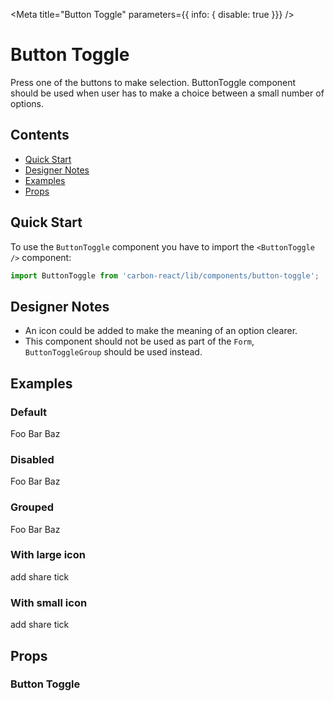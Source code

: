
<Meta
  title="Button Toggle"
  parameters={{ info: { disable: true }}}
/>

# Button Toggle

Press one of the buttons to make selection. ButtonToggle component should be used when user has to make a choice between a small number of options.

## Contents
- [Quick Start](#quick-start)
- [Designer Notes](#designer-notes)
- [Examples](#examples)
- [Props](#props)

## Quick Start 

To use the `ButtonToggle` component you have to import the `<ButtonToggle />` component:

```javascript
import ButtonToggle from 'carbon-react/lib/components/button-toggle';
```

## Designer Notes 

- An icon could be added to make the meaning of an option clearer.
- This component should not be used as part of the `Form`, `ButtonToggleGroup` should be used instead.

## Examples
### Default 

<Preview>
  <Story name='default'>
    <div>
      <ButtonToggle
        name='default'
        key='foo'
      >Foo</ButtonToggle>
      <ButtonToggle
        name='default'
        key='bar'
      >Bar</ButtonToggle>
      <ButtonToggle
        name='default'
        key='baz'
     >Baz</ButtonToggle>
    </div>
  </Story>
</Preview>

### Disabled

<Preview>
  <Story name='disabled'>
    <div>
      <ButtonToggle
        name='disabled'
        key='foo'
        disabled
      >Foo</ButtonToggle>
      <ButtonToggle
        name='disabled'
        key='bar'
        disabled
      >Bar</ButtonToggle>
      <ButtonToggle
        name='disabled'
        key='baz'
        disabled
      >Baz</ButtonToggle>
    </div>
  </Story>
</Preview>

### Grouped

<Preview>
  <Story name='grouped'>
    <div>
      <ButtonToggle
        name='grouped'
        key='foo'
        grouped
      >Foo</ButtonToggle>
      <ButtonToggle
        name='grouped'
        key='bar'
        grouped
      >Bar</ButtonToggle>
      <ButtonToggle
        name='grouped'
        key='baz'
        grouped
      >Baz</ButtonToggle>
    </div>
  </Story>
</Preview>

### With large icon

<Preview>
  <Story name='with large icon'>
    <div>
      <ButtonToggle
        name='sizes'
        key='foo'
        buttonIcon='add'
        buttonIconSize='large'
      >add</ButtonToggle>
      <ButtonToggle
        name='sizes'
        key='bar'
        buttonIcon='share'
        buttonIconSize='large'
      >share</ButtonToggle>
      <ButtonToggle
        name='sizes'
        key='baz'
        buttonIcon='tick'
        buttonIconSize='large'
      >tick</ButtonToggle>
    </div>
  </Story>
</Preview>

### With small icon

<Preview>
  <Story name='with small icon'>
    <div>
      <ButtonToggle
        name='sizes'
        key='foo'
        buttonIcon='add'
      >add</ButtonToggle>
      <ButtonToggle
        name='sizes'
        key='bar'
        buttonIcon='share'
      >share</ButtonToggle>
      <ButtonToggle
        name='sizes'
        key='baz'
        buttonIcon='tick'
      >tick</ButtonToggle>
    </div>
  </Story>
</Preview>

## Props

### Button Toggle
<Props of={ButtonToggle} />
